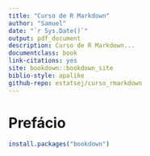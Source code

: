 ```yaml
--- 
title: "Curso de R Markdown"
author: "Samuel"
date: "`r Sys.Date()`"
output: pdf_document
description: Curso de R Markdown...
documentclass: book
link-citations: yes
site: bookdown::bookdown_site
biblio-style: apalike
github-repo: estatsej/curso_rmarkdown
---
```


# Prefácio {-}

```r
install.packages("bookdown")
```
